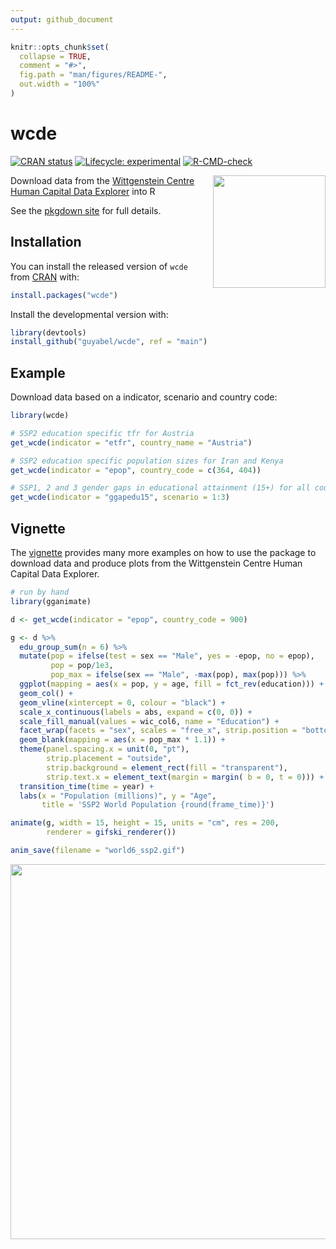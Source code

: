 ```yaml
---
output: github_document
---
```


<!-- README.md is generated from README.Rmd. Please edit that file -->

```r
knitr::opts_chunk$set(
  collapse = TRUE,
  comment = "#>",
  fig.path = "man/figures/README-",
  out.width = "100%"
)
```

# wcde

<!-- badges: start -->
[![CRAN status](https://www.r-pkg.org/badges/version/wcde)](https://CRAN.R-project.org/package=wcde)
[![Lifecycle: experimental](https://img.shields.io/badge/lifecycle-experimental-orange.svg)](https://www.tidyverse.org/lifecycle/#experimental)
[![R-CMD-check](https://github.com/guyabel/wcde/workflows/R-CMD-check/badge.svg)](https://github.com/guyabel/wcde/actions)
<!-- badges: end -->

<img src='https://raw.githubusercontent.com/guyabel/wcde/main/hex/logo_transp.png' align="right" height="180" style="padding-left: 20px; padding-bottom: 20px;" />

Download data from the [Wittgenstein Centre Human Capital Data Explorer](http://dataexplorer.wittgensteincentre.org/wcde-v2/) into R

See the [pkgdown site](https://guyabel.github.io/wcde/) for full details.

## Installation

You can install the released version of `wcde` from [CRAN](https://CRAN.R-project.org) with:

```r
install.packages("wcde")
```

Install the developmental version with:

```r
library(devtools)
install_github("guyabel/wcde", ref = "main")
```

## Example

Download data based on a indicator, scenario and country code:

```r
library(wcde)

# SSP2 education specific tfr for Austria
get_wcde(indicator = "etfr", country_name = "Austria")

# SSP2 education specific population sizes for Iran and Kenya
get_wcde(indicator = "epop", country_code = c(364, 404))

# SSP1, 2 and 3 gender gaps in educational attainment (15+) for all countries
get_wcde(indicator = "ggapedu15", scenario = 1:3)
```

## Vignette

The [vignette](https://guyabel.github.io/wcde/articles/wcde.html) provides many more examples on how to use the package to download data and produce plots from the Wittgenstein Centre Human Capital Data Explorer.

```r
# run by hand
library(gganimate)

d <- get_wcde(indicator = "epop", country_code = 900) 

g <- d %>%
  edu_group_sum(n = 6) %>%
  mutate(pop = ifelse(test = sex == "Male", yes = -epop, no = epop),
         pop = pop/1e3,
         pop_max = ifelse(sex == "Male", -max(pop), max(pop))) %>%
  ggplot(mapping = aes(x = pop, y = age, fill = fct_rev(education))) +
  geom_col() +
  geom_vline(xintercept = 0, colour = "black") +
  scale_x_continuous(labels = abs, expand = c(0, 0)) +
  scale_fill_manual(values = wic_col6, name = "Education") +
  facet_wrap(facets = "sex", scales = "free_x", strip.position = "bottom") +
  geom_blank(mapping = aes(x = pop_max * 1.1)) +
  theme(panel.spacing.x = unit(0, "pt"),
        strip.placement = "outside",
        strip.background = element_rect(fill = "transparent"),
        strip.text.x = element_text(margin = margin( b = 0, t = 0))) +
  transition_time(time = year) +
  labs(x = "Population (millions)", y = "Age", 
       title = 'SSP2 World Population {round(frame_time)}')

animate(g, width = 15, height = 15, units = "cm", res = 200, 
        renderer = gifski_renderer())

anim_save(filename = "world6_ssp2.gif")
```

<img src='https://raw.githubusercontent.com/guyabel/wcde/main/world6_ssp2.gif' height="600"/>

<!-- <img src='world6_ssp2.gif' height="600"/> -->



